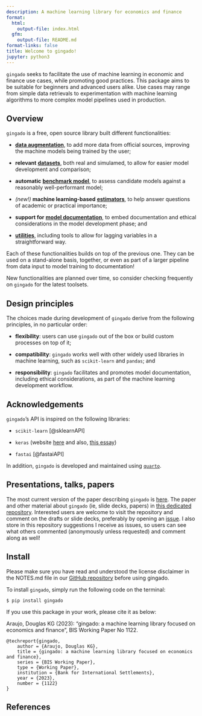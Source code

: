 ```yaml
---
description: A machine learning library for economics and finance
format:
  html:
    output-file: index.html
  gfm:
    output-file: README.md
format-links: false
title: Welcome to gingado!
jupyter: python3
---
```



`gingado` seeks to facilitate the use of machine learning in economic and finance use cases, while promoting good practices. This package aims to be suitable for beginners and advanced users alike. Use cases may range from simple data retrievals to experimentation with machine learning algorithms to more complex model pipelines used in production.

## Overview

`gingado` is a free, open source library built different functionalities:

* [**data augmentation**](https://bis-med-it.github.io/gingado/augmentation.html), to add more data from official sources, improving the machine models being trained by the user;

* **relevant** [**datasets**](https://bis-med-it.github.io/gingado/datasets.html), both real and
  simulamed, to allow for easier model development and comparison;

* **automatic** [**benchmark model**](https://bis-med-it.github.io/gingado/benchmark.html), to assess
  candidate models against a reasonably well-performant model;

* *(new!)* **machine learning-based** [**estimators**](https://bis-med-it.github.io/gingado/estimators.html), to help answer questions of academic or practical importance;

* **support for** [**model documentation**](https://bis-med-it.github.io/gingado/documentation.html), to
  embed documentation and ethical considerations in the model
  development phase; and

* [**utilities**](https://bis-med-it.github.io/gingado/utils.html), including tools to allow for lagging variables in a straightforward way.

Each of these functionalities builds on top of the previous one. They can be used on a stand-alone basis, together, or even as part of a larger pipeline from data input to model training to documentation!

:::{.callout-tip}

New functionalities are planned over time, so consider checking frequently on `gingado` for the latest toolsets.

:::

## Design principles

The choices made during development of `gingado` derive from the following principles, in no particular order:

* **flexibility**: users can use `gingado` out of the box or build custom processes on top of it;

* **compatibility**: `gingado` works well with other widely used libraries in machine learning, such as `scikit-learn` and `pandas`; and

* **responsibility**: `gingado` facilitates and promotes model documentation, including ethical considerations, as part of the machine learning development workflow.

## Acknowledgements

`gingado`'s API is inspired on the following libraries:

* `scikit-learn` [@sklearnAPI]

* `keras` (website [here](https://keras.io/about/) and also, [this essay](https://medium.com/s/story/notes-to-myself-on-software-engineering-c890f16f4e4d))

* `fastai` [@fastaiAPI]

In addition, `gingado` is developed and maintained using [`quarto`](https://quarto.org/).

## Presentations, talks, papers

The most current version of the paper describing `gingado` is [here](https://github.com/dkgaraujo/gingado_comms/blob/main/gingado.pdf). The paper and other material about `gingado` (ie, slide decks, papers) in [this dedicated repository](https://github.com/dkgaraujo/gingado_comms). Interested users are welcome to visit the repository and comment on the drafts or slide decks, preferably by opening an [issue](https://github.com/dkgaraujo/gingado_comms/issues). I also store in this repository suggestions I receive as issues, so users can see what others commented (anonymously unless requested) and comment along as well!

## Install

:::{.callout-note}

Please make sure you have read and understood the license disclaimer in the NOTES.md file in our [GitHub repository](https://github.com/bis-med-it/gingado) before using gingado.

:::

To install `gingado`, simply run the following code on the terminal:

`$ pip install gingado`

If you use this package in your work, please cite it as below:

Araujo, Douglas KG (2023): "gingado: a machine learning library focused on economics and finance", BIS Working Paper No 1122.

```
@techreport{gingado,
    author = {Araujo, Douglas KG},
    title = {gingado: a machine learning library focused on economics and finance},
    series = {BIS Working Paper},
    type = {Working Paper},
    institution = {Bank for International Settlements},
    year = {2023},
    number = {1122}
}
```

## References
::: {#refs}
:::